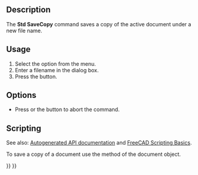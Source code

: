 <languages/>

{{Docnav
|[[Std_SaveAs|SaveAs]]
|[[Std_SaveAll|SaveAll]]
|[[Std_File_Menu|Std File Menu]]
|IconL=Std_SaveAs.svg
|IconR=Std_SaveAll.svg
|IconC=Freecad.svg
}}

{{GuiCommand
|Name=Std SaveCopy
|MenuLocation=File → Save a Copy...
|Workbenches=All
|SeeAlso=[[Std_SaveAs|Std SaveAs]], [[Std_Save|Std Save]]
}}

==Description==

The '''Std SaveCopy''' command saves a copy of the active document under a new file name.

==Usage==

# Select the {{MenuCommand|File → [[Image:Std_SaveCopy.svg|16px]] Save a Copy...}} option from the menu.
# Enter a filename in the dialog box.
# Press the {{Button|Save}} button.

==Options==

* Press {{KEY|Esc}} or the {{Button|Cancel}} button to abort the command.

==Scripting==

See also: [https://freecad.github.io/SourceDoc/ Autogenerated API documentation] and [[FreeCAD_Scripting_Basics|FreeCAD Scripting Basics]].

To save a copy of a document use the {{incode|saveCopy}} method of the document object.

{{Code|code=
import FreeCAD
from pathlib import Path

# The folder and filename we will use:
fld = 'D:/testfiles/'
fnm = fld + 'testCopy.FCStd'

# Make sure fld exists:
Path(fld).mkdir(parents=True, exist_ok=True)

doc = FreeCAD.newDocument()
doc.saveCopy(fnm)
}}


{{Docnav
|[[Std_SaveAs|SaveAs]]
|[[Std_SaveAll|SaveAll]]
|[[Std_File_Menu|Std File Menu]]
|IconL=Std_SaveAs.svg
|IconR=Std_SaveAll.svg
|IconC=Freecad.svg
}}

{{Std_Base_navi{{#translation:}}}}
{{Userdocnavi{{#translation:}}}}